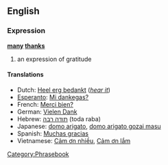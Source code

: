 ==English==
===Expression===
'''[[many]] [[thanks]]'''

# an expression of gratitude

====Translations====
*Dutch: [[Heel erg bedankt]] (''[[Media:Heel_erg_bedankt.ogg|hear it]]'')
*[[Esperanto]]: [[Mi dankegas?]]
*French: [[Merci bien?]]
*German: [[Vielen Dank]]
*Hebrew: [[תודה רבה]] (toda raba)
*Japanese: [[domo arigato]], [[domo arigato gozai masu]]
*Spanish: [[Muchas gracias]]
*Vietnamese: [[Cảm ơn nhiều]], [[Cảm ơn lắm]]


[[Category:Phrasebook]]